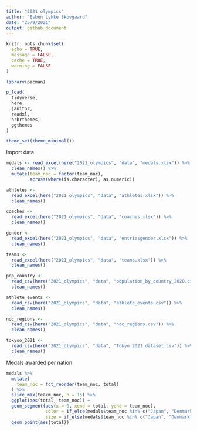 ```yaml
---
title: "2021 olympics"
author: "Esben Lykke Skovgaard"
date: "25/9/2021"
output: github_document
---
```


```r
knitr::opts_chunk$set(
  echo = TRUE,
  message = FALSE,
  cache = TRUE,
  warning = FALSE
)

library(pacman)

p_load(
  tidyverse,
  here,
  janitor,
  readxl,
  hrbrthemes,
  ggthemes
)

theme_set(theme_minimal())
```


Import data
```r
medals <- read_excel(here("2021_olympics", "data", "medals.xlsx")) %>% 
  clean_names() %>% 
  mutate(team_noc = factor(team_noc),
         across(where(is.character), as.numeric))

athletes <- 
  read_excel(here("2021_olympics", "data", "athletes.xlsx")) %>% 
  clean_names()

coaches <- 
  read_excel(here("2021_olympics", "data", "coaches.xlsx")) %>% 
  clean_names()

gender <- 
  read_excel(here("2021_olympics", "data", "entriesgender.xlsx")) %>% 
  clean_names()

teams <- 
  read_excel(here("2021_olympics", "data", "teams.xlsx")) %>% 
  clean_names()

pop_country <- 
  read_csv(here("2021_olympics", "data", "population_by_country_2020.csv")) %>% 
  clean_names()

athlete_events <- 
  read_csv(here("2021_olympics", "data", "athlete_events.csv")) %>% 
  clean_names()

noc_regions <- 
  read_csv(here("2021_olympics", "data", "noc_regions.csv")) %>% 
  clean_names()

tokyoo_2021 <- 
  read_csv(here("2021_olympics", "data", "Tokyo 2021 dataset.csv")) %>% 
  clean_names()
```

Medals awarded per nation
```r
medals %>%
  mutate(
    team_noc = fct_reorder(team_noc, total)
  ) %>%
  slice_max(teaxm_noc, n = 15) %>%
  ggplot(aes(total, team_noc)) +
  geom_segment(aes(x = 0, xend = total, yend = team_noc),
               color = if_else(medals$team_noc %in% c("Japan", "Denmark"), "orange", "grey50"),
               size = if_else(medals$team_noc %in% c("Japan", "Denmark"), 1.3, 0.7)) + #TODO get geom_segment to work with slice_sample
  geom_point(aes(total)) 
```
